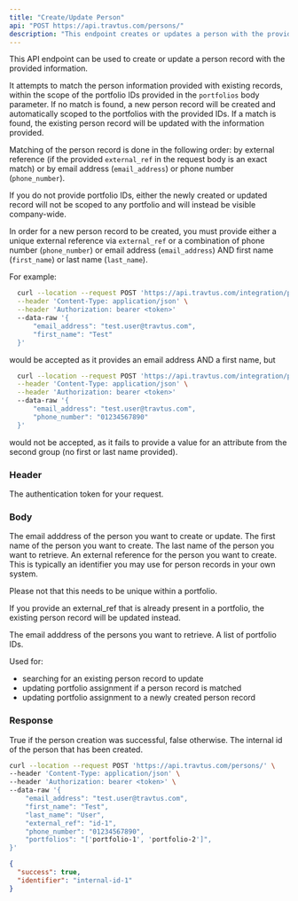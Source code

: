 ```yaml
---
title: "Create/Update Person"
api: "POST https://api.travtus.com/persons/"
description: "This endpoint creates or updates a person with the provided information."
---
```


This API endpoint can be used to create or update a person record with the provided information. 

It attempts to match the person information provided with existing records, within the scope of the portfolio IDs provided in the `portfolios` body parameter. If no match is found, a new person record will be created and automatically scoped to the portfolios with the provided IDs. If a match is found, the existing person record will be updated with the information provided.

Matching of the person record is done in the following order: by external reference (if the provided `external_ref` in the request body is an exact match) or by email address (`email_address`) or phone number (`phone_number`).

If you do not provide portfolio IDs, either the newly created or updated record will not be scoped to any portfolio and will instead be visible company-wide.

In order for a new person record to be created, you must provide either a unique external reference via `external_ref` or a combination of phone number (`phone_number`) or email address (`email_address`) AND first name (`first_name`) or last name (`last_name`).

For example:
  ```bash Example Request
    curl --location --request POST 'https://api.travtus.com/integration/persons/' \
    --header 'Content-Type: application/json' \
    --header 'Authorization: bearer <token>'
    --data-raw '{
        "email_address": "test.user@travtus.com",
        "first_name": "Test"
    }'
  ```
  would be accepted as it provides an email address AND a first name, but
  ```bash Example Request
    curl --location --request POST 'https://api.travtus.com/integration/persons/' \
    --header 'Content-Type: application/json' \
    --header 'Authorization: bearer <token>'
    --data-raw '{
        "email_address": "test.user@travtus.com",
        "phone_number": "01234567890"
    }'
  ```
  would not be accepted, as it fails to provide a value for an attribute from the second group (no first or last name provided).

### Header

<ParamField header="Auhtorization" type="string" default="none" required>
  The authentication token for your request.
</ParamField>

### Body

<ParamField body="email_address" type="string" default="none">
  The email adddress of the person you want to create or update.
</ParamField>

<ParamField body="first_name" type="string" default="none">
  The first name of the person you want to create.
</ParamField>

<ParamField body="last_name" type="string" default="none">
  The last name of the person you want to retrieve.
</ParamField>

<ParamField body="external_ref" type="string" default="none">
  An external reference for the person you want to create. This is typically an identifier you may use for person records in your own system.
  
  Please not that this needs to be unique within a portfolio.
  
  If you provide an external_ref that is already present in a portfolio, the existing person record will be updated instead.
</ParamField>

<ParamField body="phone_number" type="string" default="none">
  The email adddress of the persons you want to retrieve.
</ParamField>

<ParamField header="portfolios" type="[string]" default="none">
  A list of portfolio IDs.

  Used for:
  - searching for an existing person record to update
  - updating portfolio assignment if a person record is matched
  - updating portfolio assignment to a newly created person record
</ParamField>

### Response

<ResponseField name="success" type="boolean">
  True if the person creation was successful, false otherwise.
</ResponseField>

<ResponseField name="identifier" type="string">
  The internal id of the person that has been created.
</ResponseField>

<RequestExample>

```bash Example Request
curl --location --request POST 'https://api.travtus.com/persons/' \
--header 'Content-Type: application/json' \
--header 'Authorization: bearer <token>' \
--data-raw '{
    "email_address": "test.user@travtus.com",
    "first_name": "Test",
    "last_name": "User",
    "external_ref": "id-1",
    "phone_number": "01234567890",
    "portfolios": "['portfolio-1', 'portfolio-2']",
}'
```

</RequestExample>

<ResponseExample>

```json Response
{
  "success": true,
  "identifier": "internal-id-1"
}
```

</ResponseExample>
